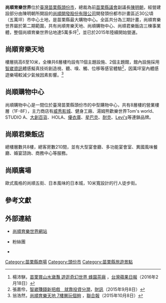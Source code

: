 {{advert|time=2016-11-03T14:05:28+00:00}}
{{refimprove|time=2020-12-04}}
{{Infobox_Company
|company_name   = 尚順開發股份有限公司
|company_logo   = 
|company_type   = [[股份有限公司|股份有限公司]]
|trading_name   = 尚順育樂世界
|traded_as      =
|local_code_name        = TW
|local_code        = 28910156
|company_slogan =
|foundation     = 2015年
|location       = {{TWN}}[[苗栗縣|苗栗縣]][[頭份市|頭份市]]東庄里15鄰育樂街6號 
|locations      = 
|area_served    = [[臺灣|臺灣]]
|key_people     = [[董事長|董事長]]：廖秀紅 
|industry       = [[遊樂園|遊樂園]]<br>[[酒店|酒店]]<br>[[商場|商場]]
|products       = 
|revenue        =
|capital        = [[新台幣|新台幣]]200,000,000元
|num_employees  = 450人
|homepage       = [http://www.ss-plaza.com.tw/ www.ss-plaza.com.tw]
}}
'''尚順育樂世界'''位於[[臺灣|臺灣]][[苗栗縣|苗栗縣]][[頭份市|頭份市]]，總裁為前[[苗栗縣議會|苗栗縣議會]]副議長[[陳明朝|陳明朝]]，經營建設部分由陳明朝所開設的[[尚順開發股份有限公司|尚順開發股份有限公司]]開發頭份都市計畫區近30公頃（五萬坪）市中心土地，是苗栗縣最大購物中心。全區共分為三期計畫，尚順育樂世界屬於第二期範圍，共有尚順育樂天地、尚順購物中心、尚順君樂飯店三棟事業體，整個尚順育樂世界佔地達5萬多坪<ref>楊沛騏，[http://www.appledaily.com.tw/appledaily/article/supplement/20160218/37066739/ 苗栗賞山水瀲灩 遊逛奇幻世界 蜂園茶廠] {{Wayback|url=http://www.appledaily.com.tw/appledaily/article/supplement/20160218/37066739/ |date=20160306183550 }}，[[台灣蘋果日報|台灣蘋果日報]]（2016年2月18日）</ref>，並已於2015年陸續開始營運。

==尚順育樂天地==
樓層挑高6至10米，全棟共6層樓均設有11個主題設施、2個主題館，館內設施採用[[智崴資訊|智崴資訊]]體感擬真技術創造視、聽、嗅、觸、位移等感官體驗<ref>張嘉伶，[http://www.wealth.com.tw/article_in.aspx?nid=5684 智崴賺錢新把戲　就靠投資分潤]，[[財訊|財訊]]（2015年9月8日）</ref>，因萬坪室內體感遊樂場較減少氣候因素影響。<ref>翁浩然，[http://udn.com/news/story/7324/1235596 尚順育樂天地 7樓層玩個夠] {{Wayback|url=http://udn.com/news/story/7324/1235596 |date=20151201183542 }}，[[聯合報|聯合報]]（2015年10月8日）</ref>

==尚順購物中心==
尚順購物中心是一間位於臺灣苗栗縣頭份市的中型購物中心，共有8層樓的營業樓層（1F-8F），主力商店有[[威秀影城|威秀影城]]、健身工廠、湯姆熊歡樂世界Tom's world、STUDIO A、[[大創百貨|大創百貨]]、HOLA、[[優衣庫|優衣庫]]、[[星巴克|星巴克]]、[[耐克|耐克]]、[[Levi's|Levi's]]等連鎖品牌。

==尚順君樂飯店==
總樓層數共8樓，總客房數210間，並有大型宴會廳、多功能宴會室、異國風味餐廳、婚宴諮詢、商務中心等服務。

==尚順廣場==
歐式風格的尚順五街、日本風味的日本城，10米寬設計的行人徒步街。

==參考文獻==
{{reflist}}

==外部連結==
*[http://www.ss-plaza.com.tw 尚順育樂世界網站] {{Wayback|url=http://www.ss-plaza.com.tw/ |date=20160301034732 }}
*{{facebook|Shang.Shun.World|尚順育樂世界}}粉絲團
*{{youtube|channel=UCzJ1KAW2nKu8Pp3XlHOIe6Q|尚順育樂世界}}

{{台灣主題遊樂園}}
{{台灣購物中心}}
{{悠遊卡}}

[[Category:苗栗縣商場|Category:苗栗縣商場]]
[[Category:頭份市|Category:頭份市]]
[[Category:苗栗縣旅遊景點|Category:苗栗縣旅遊景點]]